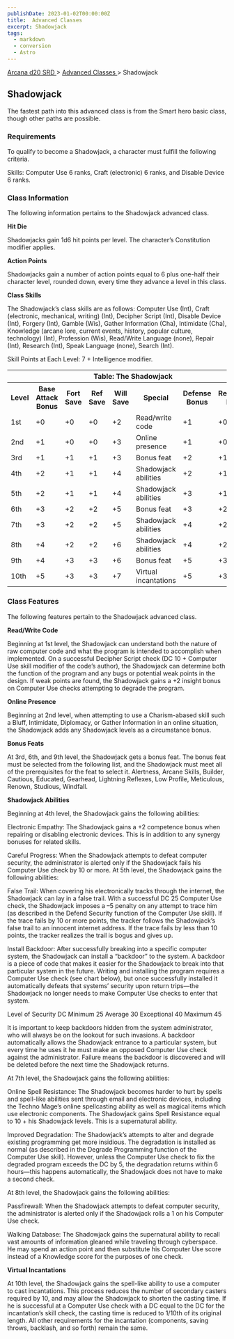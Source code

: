```yaml
---
publishDate: 2023-01-02T00:00:00Z
title:  Advanced Classes 
excerpt: Shadowjack
tags:
  - markdown
  - conversion
  - Astro
---
```


[ Arcana d20 SRD ](/#arcanaD20) > [ Advanced Classes ](arcana-d20-srd-advanced-classes-index) > Shadowjack

##  Shadowjack

The fastest path into this advanced class is from the Smart hero basic class,
though other paths are possible.

###  Requirements

To qualify to become a Shadowjack, a character must fulfill the following
criteria.

Skills: Computer Use 6 ranks, Craft (electronic) 6 ranks, and Disable Device 6
ranks.

###  Class Information

The following information pertains to the Shadowjack advanced class.

**Hit Die**

Shadowjacks gain 1d6 hit points per level. The character’s Constitution
modifier applies.

**Action Points**

Shadowjacks gain a number of action points equal to 6 plus one-half their
character level, rounded down, every time they advance a level in this class.

**Class Skills**

The Shadowjack’s class skills are as follows: Computer Use (Int), Craft
(electronic, mechanical, writing) (Int), Decipher Script (Int), Disable Device
(Int), Forgery (Int), Gamble (Wis), Gather Information (Cha), Intimidate
(Cha), Knowledge (arcane lore, current events, history, popular culture,
technology) (Int), Profession (Wis), Read/Write Language (none), Repair (Int),
Research (Int), Speak Language (none), Search (Int).

Skill Points at Each Level: 7 + Intelligence modifier.


<table> <tr> <th colspan="8"> Table: The Shadowjack </th> </tr> <tr> <th> Level </th> <th> Base Attack Bonus </th> <th> Fort Save </th> <th> Ref Save </th> <th> Will Save </th> <th> Special </th> <th> Defense Bonus </th> <th> Reputation Bonus </th> </tr> <tr> <td> 1st </td> <td> +0 </td> <td> +0 </td> <td> +0 </td> <td> +2 </td> <td> Read/write code </td> <td> +1 </td> <td> +0 </td> </tr> <tr class="shaded"> <td> 2nd </td> <td> +1 </td> <td> +0 </td> <td> +0 </td> <td> +3 </td> <td> Online presence </td> <td> +1 </td> <td> +0 </td> </tr> <tr> <td> 3rd </td> <td> +1 </td> <td> +1 </td> <td> +1 </td> <td> +3 </td> <td> Bonus feat </td> <td> +2 </td> <td> +1 </td> </tr> <tr class="shaded"> <td> 4th </td> <td> +2 </td> <td> +1 </td> <td> +1 </td> <td> +4 </td> <td> Shadowjack abilities </td> <td> +2 </td> <td> +1 </td> </tr> <tr> <td> 5th </td> <td> +2 </td> <td> +1 </td> <td> +1 </td> <td> +4 </td> <td> Shadowjack abilities </td> <td> +3 </td> <td> +1 </td> </tr> <tr class="shaded"> <td> 6th </td> <td> +3 </td> <td> +2 </td> <td> +2 </td> <td> +5 </td> <td> Bonus feat </td> <td> +3 </td> <td> +2 </td> </tr> <tr> <td> 7th </td> <td> +3 </td> <td> +2 </td> <td> +2 </td> <td> +5 </td> <td> Shadowjack abilities </td> <td> +4 </td> <td> +2 </td> </tr> <tr class="shaded"> <td> 8th </td> <td> +4 </td> <td> +2 </td> <td> +2 </td> <td> +6 </td> <td> Shadowjack abilities </td> <td> +4 </td> <td> +2 </td> </tr> <tr> <td> 9th </td> <td> +4 </td> <td> +3 </td> <td> +3 </td> <td> +6 </td> <td> Bonus feat </td> <td> +5 </td> <td> +3 </td> </tr> <tr class="shaded"> <td> 10th </td> <td> +5 </td> <td> +3 </td> <td> +3 </td> <td> +7 </td> <td> Virtual incantations </td> <td> +5 </td> <td> +3 </td> </tr> </table>


###  Class Features

The following features pertain to the Shadowjack advanced class.

**Read/Write Code**

Beginning at 1st level, the Shadowjack can understand both the nature of raw
computer code and what the program is intended to accomplish when implemented.
On a successful Decipher Script check (DC 10 + Computer Use skill modifier of
the code’s author), the Shadowjack can determine both the function of the
program and any bugs or potential weak points in the design. If weak points
are found, the Shadowjack gains a +2 insight bonus on Computer Use checks
attempting to degrade the program.

**Online Presence**

Beginning at 2nd level, when attempting to use a Charism-abased skill such a
Bluff, Intimidate, Diplomacy, or Gather Information in an online situation,
the Shadowjack adds any Shadowjack levels as a circumstance bonus.

**Bonus Feats**

At 3rd, 6th, and 9th level, the Shadowjack gets a bonus feat. The bonus feat
must be selected from the following list, and the Shadowjack must meet all of
the prerequisites for the feat to select it. Alertness, Arcane Skills,
Builder, Cautious, Educated, Gearhead, Lightning Reflexes, Low Profile,
Meticulous, Renown, Studious, Windfall.

**Shadowjack Abilities**

Beginning at 4th level, the Shadowjack gains the following abilities:

Electronic Empathy: The Shadowjack gains a +2 competence bonus when repairing
or disabling electronic devices. This is in addition to any synergy bonuses
for related skills.

Careful Progress: When the Shadowjack attempts to defeat computer security,
the administrator is alerted only if the Shadowjack fails his Computer Use
check by 10 or more. At 5th level, the Shadowjack gains the following
abilities:

False Trail: When covering his electronically tracks through the internet, the
Shadowjack can lay in a false trail. With a successful DC 25 Computer Use
check, the Shadowjack imposes a –5 penalty on any attempt to trace him (as
described in the Defend Security function of the Computer Use skill). If the
trace fails by 10 or more points, the tracker follows the Shadowjack’s false
trail to an innocent internet address. If the trace fails by less than 10
points, the tracker realizes the trail is bogus and gives up.

Install Backdoor: After successfully breaking into a specific computer system,
the Shadowjack can install a “backdoor” to the system. A backdoor is a piece
of code that makes it easier for the Shadowjack to break into that particular
system in the future. Writing and installing the program requires a Computer
Use check (see chart below), but once successfully installed it automatically
defeats that systems’ security upon return trips—the Shadowjack no longer
needs to make Computer Use checks to enter that system.

Level of Security DC Minimum 25 Average 30 Exceptional 40 Maximum 45

It is important to keep backdoors hidden from the system administrator, who
will always be on the lookout for such invasions. A backdoor automatically
allows the Shadowjack entrance to a particular system, but every time he uses
it he must make an opposed Computer Use check against the administrator.
Failure means the backdoor is discovered and will be deleted before the next
time the Shadowjack returns.

At 7th level, the Shadowjack gains the following abilities:

Online Spell Resistance: The Shadowjack becomes harder to hurt by spells and
spell-like abilities sent through email and electronic devices, including the
Techno Mage’s online spellcasting ability as well as magical items which use
electronic components. The Shadowjack gains Spell Resistance equal to 10 + his
Shadowjack levels. This is a supernatural ability.

Improved Degradation: The Shadowjack’s attempts to alter and degrade existing
programming get more insidious. The degradation is installed as normal (as
described in the Degrade Programming function of the Computer Use skill).
However, unless the Computer Use check to fix the degraded program exceeds the
DC by 5, the degradation returns within 6 hours—this happens automatically,
the Shadowjack does not have to make a second check.

At 8th level, the Shadowjack gains the following abilities:

Passfirewall: When the Shadowjack attempts to defeat computer security, the
administrator is alerted only if the Shadowjack rolls a 1 on his Computer Use
check.

Walking Database: The Shadowjack gains the supernatural ability to recall vast
amounts of information gleaned while traveling through cyberspace. He may
spend an action point and then substitute his Computer Use score instead of a
Knowledge score for the purposes of one check.

**Virtual Incantations**

At 10th level, the Shadowjack gains the spell-like ability to use a computer
to cast incantations. This process reduces the number of secondary casters
required by 10, and may allow the Shadowjack to shorten the casting time. If
he is successful at a Computer Use check with a DC equal to the DC for the
incantation’s skill check, the casting time is reduced to 1/10th of its
original length. All other requirements for the incantation (components,
saving throws, backlash, and so forth) remain the same.

